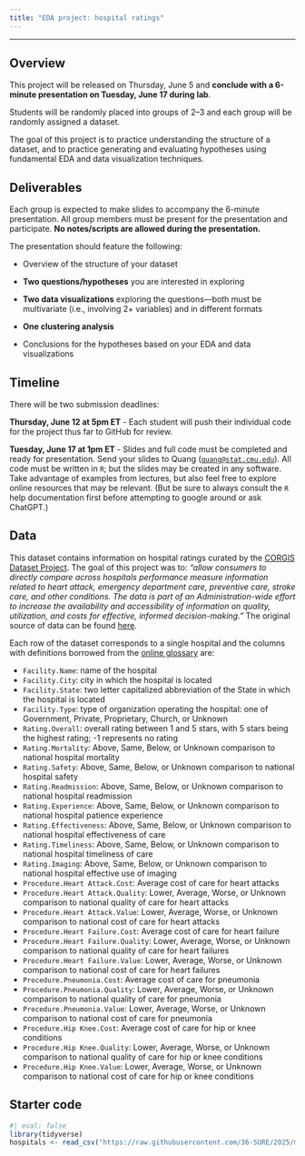 ```yaml
---
title: "EDA project: hospital ratings"
---
```


---

## Overview

This project will be released on Thursday, June 5 and **conclude with a 6-minute presentation on Tuesday, June 17 during lab**.

Students will be randomly placed into groups of 2--3 and each group will be randomly assigned a dataset.

The goal of this project is to practice understanding the structure of a dataset, and to practice generating and evaluating hypotheses using fundamental EDA and data visualization techniques.

## Deliverables

Each group is expected to make slides to accompany the 6-minute presentation. All group members must be present for the presentation and participate. **No notes/scripts are allowed during the presentation.**

The presentation should feature the following:

* Overview of the structure of your dataset

* **Two questions/hypotheses** you are interested in exploring

* **Two data visualizations** exploring the questions---both must be multivariate (i.e., involving 2+ variables) and in different formats

* **One clustering analysis**

* Conclusions for the hypotheses based on your EDA and data visualizations

## Timeline

There will be two submission deadlines:

**Thursday, June 12 at 5pm ET** - Each student will push their individual code for the project thus far to GitHub for review.

**Tuesday, June 17 at 1pm ET** - Slides and full code must be completed and ready for presentation. Send your slides to Quang ([`quang@stat.cmu.edu`](mailto:quang@stat.cmu.edu)). All code must be written in `R`; but the slides may be created in any software. Take advantage of examples from lectures, but also feel free to explore online resources that may be relevant. (But be sure to always consult the `R` help documentation first before attempting to google around or ask ChatGPT.)

## Data

This dataset contains information on hospital ratings curated by the [CORGIS Dataset Project](https://corgis-edu.github.io/corgis/csv/hospitals/). The goal of this project was to: *"allow consumers to directly compare across hospitals performance measure information related to heart attack, emergency department care, preventive care, stroke care, and other conditions. The data is part of an Administration-wide effort to increase the availability and accessibility of information on quality, utilization, and costs for effective, informed decision-making."* The original source of data can be found [here](https://data.medicare.gov/data/hospital-compare).

Each row of the dataset corresponds to a single hospital and the columns with definitions borrowed from the [online glossary](https://corgis-edu.github.io/corgis/csv/hospitals/) are:

* `Facility.Name`: name of the hospital
* `Facility.City`: city in which the hospital is located
* `Facility.State`: two letter capitalized abbreviation of the State in which the hospital is located
* `Facility.Type`: type of organization operating the hospital: one of Government, Private, Proprietary, Church, or Unknown
* `Rating.Overall`: overall rating between 1 and 5 stars, with 5 stars being the highest rating; -1 represents no rating
* `Rating.Mortality`: Above, Same, Below, or Unknown comparison to national hospital mortality
* `Rating.Safety`: Above, Same, Below, or Unknown comparison to national hospital safety
* `Rating.Readmission`: Above, Same, Below, or Unknown comparison to national hospital readmission
* `Rating.Experience`: Above, Same, Below, or Unknown comparison to national hospital patience experience
* `Rating.Effectiveness`: Above, Same, Below, or Unknown comparison to national hospital effectiveness of care
* `Rating.Timeliness`: Above, Same, Below, or Unknown comparison to national hospital timeliness of care
* `Rating.Imaging`: Above, Same, Below, or Unknown comparison to national hospital effective use of imaging
* `Procedure.Heart Attack.Cost`: Average cost of care for heart attacks
* `Procedure.Heart Attack.Quality`: Lower, Average, Worse, or Unknown comparison to national quality of care for heart attacks
* `Procedure.Heart Attack.Value`: Lower, Average, Worse, or Unknown comparison to national cost of care for heart attacks
* `Procedure.Heart Failure.Cost`: Average cost of care for heart failure
* `Procedure.Heart Failure.Quality`: Lower, Average, Worse, or Unknown comparison to national quality of care for heart failures
* `Procedure.Heart Failure.Value`: Lower, Average, Worse, or Unknown comparison to national cost of care for heart failures
* `Procedure.Pneumonia.Cost`: Average cost of care for pneumonia
* `Procedure.Pneumonia.Quality`: Lower, Average, Worse, or Unknown comparison to national quality of care for pneumonia
* `Procedure.Pneumonia.Value`: Lower, Average, Worse, or Unknown comparison to national cost of care for pneumonia
* `Procedure.Hip Knee.Cost`: Average cost of care for hip or knee conditions
* `Procedure.Hip Knee.Quality`: Lower, Average, Worse, or Unknown comparison to national quality of care for hip or knee conditions
* `Procedure.Hip Knee.Value`: Lower, Average, Worse, or Unknown comparison to national cost of care for hip or knee conditions

## Starter code

```r
#| eval: false
library(tidyverse)
hospitals <- read_csv("https://raw.githubusercontent.com/36-SURE/2025/main/data/hospitals.csv")
```
